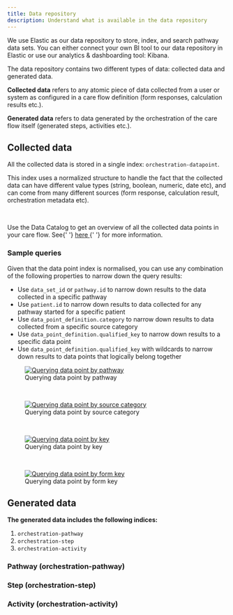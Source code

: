 ```yaml
---
title: Data repository
description: Understand what is available in the data repository
---
```


We use Elastic as our data repository to store, index, and search pathway data sets. You can either connect your own BI tool to our data repository in Elastic or use our analytics & dashboarding tool: Kibana.

The data repository contains two different types of data: collected data and generated data.

**Collected data** refers to any atomic piece of data collected from a user or system as configured in a care flow definition (form responses, calculation results etc.).

**Generated data** refers to data generated by the orchestration of the care flow itself (generated steps, activities etc.).

## Collected data

All the collected data is stored in a single index: `orchestration-datapoint`.

This index uses a normalized structure to handle the fact that the collected data can have different value types (string, boolean, numeric, date etc), and can come from many different sources (form response, calculation result, orchestration metadata etc).

<DataPointIndexSpecs />

<br />

<Alert type="info">
  <p>
    Use the Data Catalog to get an overview of all the collected data points in
    your care flow. See{' '}
    <a href="https://help.awellhealth.com/en/articles/4791428-data-catalog">
      here
    </a>{' '}
    for more information.
  </p>
</Alert>

### Sample queries

Given that the data point index is normalised, you can use any combination of the following properties to narrow down the query results:
- Use `data_set_id` or `pathway.id` to narrow down results to the data collected in a specific pathway
- Use `patient.id` to narrow down results to data collected for any pathway started for a specific patient
- Use `data_point_definition.category` to narrow down results to data collected from a specific source category
- Use `data_point_definition.qualified_key` to narrow down results to a specific data point
- Use `data_point_definition.qualified_key` with wildcards to narrow down results to data points that logically belong together

<figure className="w-full flex flex-col justify-center text-center relative">
  <div className="dark:bg-[#F0F6FF] p-4 w-3/4 mx-auto rounded-md">
    <a
      href="https://res.cloudinary.com/da7x4rzl4/image/upload/v1680707183/Developer%20portal/Data_repository_-_Query_data_points_by_pathway_wln7wj.png"
      target="_blank"
      title="Querying data point by pathway"
    >
      <img
        src="https://res.cloudinary.com/da7x4rzl4/image/upload/v1680707183/Developer%20portal/Data_repository_-_Query_data_points_by_pathway_wln7wj.png"
        alt="Querying data point by pathway"
      />
    </a>
  </div>
  <figcaption className="dark:text-slate-400 pt-2">
    Querying data point by pathway
  </figcaption>
</figure>

<br />

<figure className="w-full flex flex-col justify-center text-center relative">
  <div className="dark:bg-[#F0F6FF] p-4 w-3/4 mx-auto rounded-md">
    <a
      href="https://res.cloudinary.com/da7x4rzl4/image/upload/v1680707183/Developer%20portal/Data_repository_-_Query_data_points_by_category_esmmhg.png"
      target="_blank"
      title="Querying data point by source category"
    >
      <img
        src="https://res.cloudinary.com/da7x4rzl4/image/upload/v1680707183/Developer%20portal/Data_repository_-_Query_data_points_by_category_esmmhg.png"
        alt="Querying data point by source category"
      />
    </a>
  </div>
  <figcaption className="dark:text-slate-400 pt-2">
    Querying data point by source category
  </figcaption>
</figure>

<br />

<figure className="w-full flex flex-col justify-center text-center relative">
  <div className="dark:bg-[#F0F6FF] p-4 w-3/4 mx-auto rounded-md">
    <a
      href="https://res.cloudinary.com/da7x4rzl4/image/upload/v1680707183/Developer%20portal/Data_repository_-_Query_data_points_by_key_bugi7y.png"
      target="_blank"
      title="Querying data point by key"
    >
      <img
        src="https://res.cloudinary.com/da7x4rzl4/image/upload/v1680707183/Developer%20portal/Data_repository_-_Query_data_points_by_key_bugi7y.png"
        alt="Querying data point by key"
      />
    </a>
  </div>
  <figcaption className="dark:text-slate-400 pt-2">
    Querying data point by key
  </figcaption>
</figure>

<br />

<figure className="w-full flex flex-col justify-center text-center relative">
  <div className="dark:bg-[#F0F6FF] p-4 w-3/4 mx-auto rounded-md">
    <a
      href="https://res.cloudinary.com/da7x4rzl4/image/upload/v1680707183/Developer%20portal/Data_repository_-_Query_data_points_by_form_key_rgdxqu.png"
      target="_blank"
      title="Querying data point by form key"
    >
      <img
        src="https://res.cloudinary.com/da7x4rzl4/image/upload/v1680707183/Developer%20portal/Data_repository_-_Query_data_points_by_form_key_rgdxqu.png"
        alt="Querying data point by form key"
      />
    </a>
  </div>
  <figcaption className="dark:text-slate-400 pt-2">
    Querying data point by form key
  </figcaption>
</figure>

## Generated data

**The generated data includes the following indices:**

1. `orchestration-pathway`
2. `orchestration-step`
3. `orchestration-activity`

### Pathway (orchestration-pathway)

<PathwayIndexSpecs />

### Step (orchestration-step)

<StepIndexSpecs />

### Activity (orchestration-activity)

<ActivityIndexSpecs />
